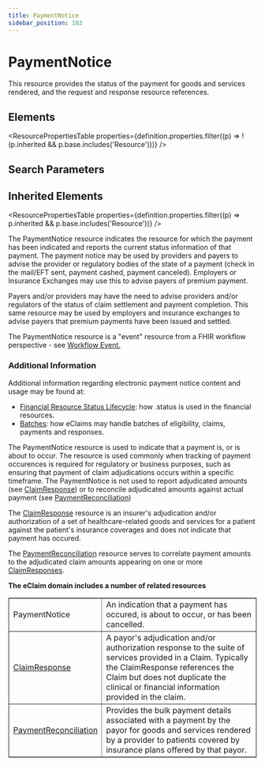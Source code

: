 ```yaml
---
title: PaymentNotice
sidebar_position: 103
---
```



# PaymentNotice

This resource provides the status of the payment for goods and services rendered, and the request and response resource references.

<Tabs queryString="section">
  <TabItem value="schema" label="Schema" default>

## Elements

<ResourcePropertiesTable
  properties={definition.properties.filter((p) => !(p.inherited && p.base.includes('Resource')))}
/>

## Search Parameters

<SearchParamsTable searchParams={definition.searchParameters} />

## Inherited Elements

<ResourcePropertiesTable properties={definition.properties.filter((p) => p.inherited && p.base.includes('Resource'))} />

  </TabItem>
  <TabItem value="usage" label="Usage">
<div> <a name="scope"></a> <p> The <Link to="/docs/api/fhir/resources/paymentnotice">PaymentNotice</Link> resource indicates the resource for which the payment has been indicated and  reports the current status information of that payment. The payment notice may be used by providers and payers  to advise the provider or regulatory bodies of the state of a payment (check in the mail/EFT sent,  payment cashed, payment canceled). Employers or Insurance Exchanges may use this to advise payers of  premium payment. </p> <p> Payers and/or providers may have the need to advise providers and/or regulators of the status of claim settlement and payment completion.  This same resource may be used by employers and insurance exchanges to advise payers that premium payments have been  issued and settled. </p> <p>    </p> <p>The <Link to="/docs/api/fhir/resources/paymentnotice">PaymentNotice</Link> resource is a "event" resource from a FHIR workflow perspective - see <a href="https://www.hl7.org/fhir/workflow.html#event">Workflow Event.</a></p> <h3 class="self-link-parent"> Additional Information <a href="https://www.hl7.org/fhir/paymentnotice.html#13.8.1.1" title="link to here" class="self-link"></a></h3> <p> Additional information regarding electronic payment notice content and usage may be found at: </p> <ul> <li><a href="https://www.hl7.org/fhir/financial-module.html#resource-status">Financial Resource Status Lifecycle</a>: how .status is used in the financial resources.</li> <li><a href="https://www.hl7.org/fhir/financial-module.html#batch">Batches</a>: how eClaims may handle batches of eligibility, claims, payments and responses.</li> </ul> </div>
  </TabItem>
  <TabItem value="relationships" label="Relationships">
<div> <p> The <Link to="/docs/api/fhir/resources/paymentnotice">PaymentNotice</Link> resource is used to indicate that a payment is, or is about to occur. The resource is used commonly when tracking of payment occurences is required for regulatory or business purposes, such as ensuring that payment of claim adjudications occurs within a specific timeframe. The <Link to="/docs/api/fhir/resources/paymentnotice">PaymentNotice</Link> is not used to report adjudicated amounts (see <a href="/docs/api/fhir/resources/claimresponse">ClaimResponse</a>) or to reconcile adjudicated amounts against actual payment (see <a href="/docs/api/fhir/resources/paymentreconciliation">PaymentReconciliation</a>)  </p> <p> The <a href="/docs/api/fhir/resources/claimresponse">ClaimResponse</a> resource is an insurer's adjudication and/or authorization of a set of healthcare-related goods and services for a patient against the patient's insurance coverages and does not indicate that payment has occured. </p> <p> The <a href="/docs/api/fhir/resources/paymentreconciliation">PaymentReconciliation</a> resource serves to correlate payment amounts to the adjudicated claim amounts appearing on one or more <a href="/docs/api/fhir/resources/claimresponse">ClaimResponses</a>. </p> <p> <b>The eClaim domain includes a number of related resources</b> </p> <table border="1" cellpadding="1" cellspacing="2" frame="box"> <tbody><tr> <td>PaymentNotice</td> <td>An indication that a payment has occured, is about to occur, or has been cancelled.</td> </tr> <tr> <td><a href="/docs/api/fhir/resources/claimresponse">ClaimResponse</a></td> <td>A payor's adjudication and/or authorization response to the suite of services provided in a <Link to="/docs/api/fhir/resources/claim">Claim</Link>. Typically the <Link to="/docs/api/fhir/resources/claimresponse">ClaimResponse</Link> references the <Link to="/docs/api/fhir/resources/claim">Claim</Link> but does not duplicate the clinical or financial information provided in the claim.</td> </tr> <tr> <td><a href="/docs/api/fhir/resources/paymentreconciliation">PaymentReconciliation</a></td> <td>Provides the bulk payment details  associated with a payment by the payor for goods and services rendered by a provider to patients  covered by insurance plans offered by that payor.</td> </tr> </tbody></table> </div>
  </TabItem>


</Tabs>
